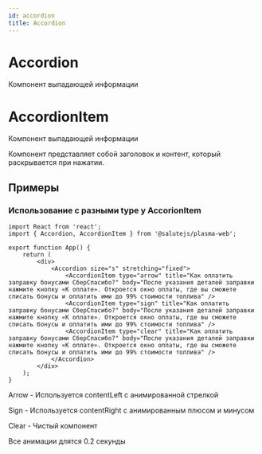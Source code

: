 ```yaml
---
id: accordion
title: Accordion
---
```



# Accordion
Компонент выпадающей информации
<StorybookLink name="Accordion" />
<PropsTable name="Accordion" />

# AccordionItem
Компонент выпадающей информации
<StorybookLink name="AccordionItem" />
<PropsTable name="AccordionItem" />

Компонент представляет собой заголовок и контент, который раскрывается при нажатии. 

## Примеры

### Использование с разными type у AccorionItem

```tsx live
import React from 'react';
import { Accordion, AccordionItem } from '@salutejs/plasma-web';

export function App() {
    return (
        <div>
            <Accordion size="s" stretching="fixed">
                <AccordionItem type="arrow" title="Как оплатить заправку бонусами СберСпасибо?" body="После указания деталей заправки нажмите кнопку «К оплате». Откроется окно оплаты, где вы сможете списать бонусы и оплатить ими до 99% стоимости топлива" />
                <AccordionItem type="sign" title="Как оплатить заправку бонусами СберСпасибо?" body="После указания деталей заправки нажмите кнопку «К оплате». Откроется окно оплаты, где вы сможете списать бонусы и оплатить ими до 99% стоимости топлива" />
                <AccordionItem type="clear" title="Как оплатить заправку бонусами СберСпасибо?" body="После указания деталей заправки нажмите кнопку «К оплате». Откроется окно оплаты, где вы сможете списать бонусы и оплатить ими до 99% стоимости топлива" />
            </Accordion>
        </div>
    );
}
```

Arrow - Используется contentLeft с анимированной стрелкой

Sign - Используется contentRight с анимированным плюсом и минусом

Clear - Чистый компонент 

Все анимации длятся 0.2 секунды